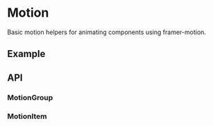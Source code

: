 
<Meta title="Docs/Components/Layout/Motion" />

# Motion
Basic motion helpers for animating components using framer-motion.

## Example
<Canvas sourceState="shown" of={MotionStories.Simple} />

## API

### MotionGroup

[//]: # (<ArgsTable of={MotionGroup} />)

### MotionItem

[//]: # (<ArgsTable of={MotionItem} />)
